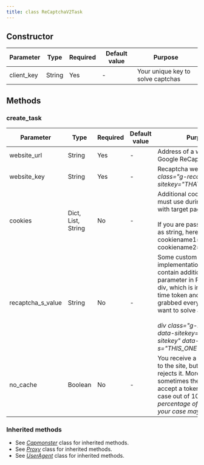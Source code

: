 ```yaml
---
title: class ReCaptchaV2Task
---
```


## Constructor
|Parameter|Type|Required|Default value|Purpose|
|---------|----|--------|-------------|-------|
|client_key|String|Yes|-|Your unique key to solve captchas|

## Methods
### create_task
|Parameter|Type|Required|Default value|Purpose|
|---------|----|--------|-------------|-------|
|website_url|String|Yes|-|Address of a webpage with Google ReCaptcha|
|website_key|String|Yes|-|Recaptcha website key _(div class="g-recaptcha" data-sitekey="THAT_ONE")_|
|cookies|Dict, List, String|No|-|Additional cookies which we must use during interaction with target page or Google <br/><br/>If you are pass the cookies as string, here is the format: cookiename1=cookievalue1; cookiename2=cookievalue2|
|recaptcha_s_value|String|No|-|Some custom implementations may contain additional "data-s" parameter in ReCaptcha2 div, which is in fact a one-time token and must be grabbed every time you want to solve a ReCaptcha2. <br/><br/>_div class="g-recaptcha" data-sitekey="some sitekey" data-s="THIS_ONE"_|
|no_cache|Boolean|No|-|You receive a token, send it to the site, but the site rejects it. Moreover, sometimes the site can accept a token, e.g. in one case out of 10 (_the percentage of success in your case may be different_)|

### Inherited methods
- See [_Capmonster_](/api/class-capmonster) class for inherited methods.
- See [_Proxy_](/api/class-proxy) class for inherited methods.
- See [_UserAgent_](/api/class-useragent) class for inherited methods.